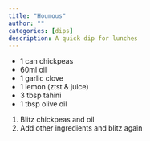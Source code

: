 ```yaml
---
title: "Houmous"
author: ""
categories: [dips]
description: A quick dip for lunches
---
```


* 1 can chickpeas
* 60ml oil
* 1 garlic clove
* 1 lemon (ztst & juice)
* 3 tbsp tahini
* 1 tbsp olive oil

1. Blitz chickpeas and oil
1. Add other ingredients and blitz again